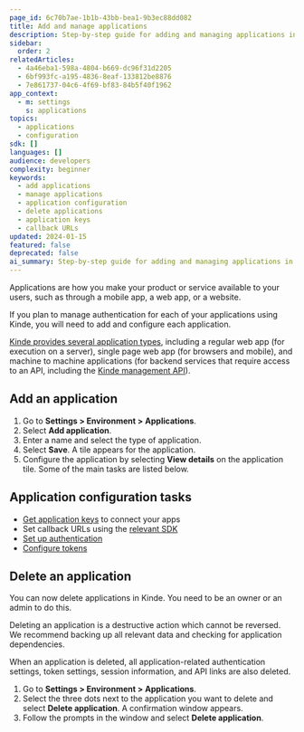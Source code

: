 ```yaml
---
page_id: 6c70b7ae-1b1b-43bb-bea1-9b3ec88dd082
title: Add and manage applications
description: Step-by-step guide for adding and managing applications in Kinde including configuration tasks, application deletion, and integration setup requirements.
sidebar:
  order: 2
relatedArticles:
  - 4a46eba1-598a-4804-b669-dc96f31d2205
  - 6bf993fc-a195-4836-8eaf-133812be8876
  - 7e861737-04c6-4f69-bf83-84b5f40f1962
app_context:
  - m: settings
    s: applications
topics:
  - applications
  - configuration
sdk: []
languages: []
audience: developers
complexity: beginner
keywords:
  - add applications
  - manage applications
  - application configuration
  - delete applications
  - application keys
  - callback URLs
updated: 2024-01-15
featured: false
deprecated: false
ai_summary: Step-by-step guide for adding and managing applications in Kinde including configuration tasks, application deletion, and integration setup requirements.
---
```


Applications are how you make your product or service available to your users, such as through a mobile app, a web app, or a website.

If you plan to manage authentication for each of your applications using Kinde, you will need to add and configure each application.

[Kinde provides several application types](/build/applications/about-applications/), including a regular web app (for execution on a server), single page web app (for browsers and mobile), and machine to machine applications (for backend services that require access to an API, including the [Kinde management API](/developer-tools/kinde-api/connect-to-kinde-api/)).

## Add an application

1. Go to **Settings > Environment >** **Applications**.
2. Select **Add application**.
3. Enter a name and select the type of application.
4. Select **Save**. A tile appears for the application.
5. Configure the application by selecting **View details** on the application tile. Some of the main tasks are listed below.

## Application configuration tasks

- [Get application keys](/get-started/connect/getting-app-keys/) to connect your apps
- Set callback URLs using the [relevant SDK](/developer-tools/about/our-sdks/)
- [Set up authentication](/authenticate/authentication-methods/set-up-user-authentication/)
- [Configure tokens](/build/tokens/configure-tokens/)

## Delete an application

You can now delete applications in Kinde. You need to be an owner or an admin to do this.

<Aside type="danger">

Deleting an application is a destructive action which cannot be reversed. We recommend backing up all relevant data and checking for application dependencies.

</Aside>

When an application is deleted, all application-related authentication settings, token settings, session information, and API links are also deleted.

1. Go to **Settings > Environment >** **Applications**.
2. Select the three dots next to the application you want to delete and select **Delete application**. A confirmation window appears.
3. Follow the prompts in the window and select **Delete application**.
